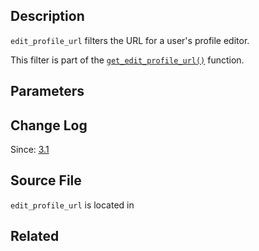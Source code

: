 == Description ==

<tt>edit_profile_url</tt> filters the URL for a user's profile editor.

This filter is part of the <tt>[[Function Reference/get_edit_profile_url|get_edit_profile_url()]]</tt> function.

== Parameters ==

{{Parameter|$url|string|The complete URL including scheme and path.|required|http://example.com/wp-admin/user-edit.php}}
{{Parameter|$user_id|int|The user ID.|optional}}
{{Parameter|$scheme|string|Scheme to give the URL context. Accepts 'http', 'https', 'login', 'login_post', 'admin', 'relative' or null.|optional|http or https}}

== Change Log ==

Since: [[Version 3.1|3.1]]

== Source File ==

<tt>edit_profile_url</tt> is located in {{Trac|wp-includes/link-template.php}}

== Related ==
{{User Link Filters}}